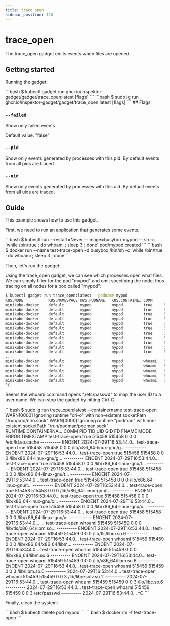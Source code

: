 ```yaml
---
title: trace_open
sidebar_position: 120
---
```



# trace_open

The trace_open gadget emits events when files are opened.

## Getting started

Running the gadget:

<Tabs groupId="env">
  <TabItem value="kubectl-gadget" label="kubectl gadget">
```bash
$ kubectl gadget run ghcr.io/inspektor-gadget/gadget/trace_open:latest [flags]
```
  </TabItem>

  <TabItem value="ig" label="ig">
```bash
$ sudo ig run ghcr.io/inspektor-gadget/gadget/trace_open:latest [flags]
```
  </TabItem>
</Tabs>
## Flags

### `--failed`

Show only failed events

Default value: "false"

### `--pid`

Show only events generated by processes with this pid. By default events from all pids are traced.

### `--uid`

Show only events generated by processes with this uid. By default events from all uids are traced.

## Guide

This example shows how to use this gadget.

First, we need to run an application that generates some events.

<Tabs groupId="env">
  <TabItem value="kubectl-gadget" label="kubectl gadget">
```bash
$ kubectl run --restart=Never --image=busybox mypod -- sh -c 'while /bin/true ; do whoami ; sleep 3 ; done'
pod/mypod created
```
  </TabItem>

  <TabItem value="ig" label="ig">
```bash
$ docker run --name test-trace-open -d busybox /bin/sh -c 'while /bin/true ; do whoami ; sleep 3 ; done'
```
  </TabItem>
</Tabs>

Then, let's run the gadget:

<Tabs groupId="env">
  <TabItem value="kubectl-gadget" label="kubectl gadget">
Using the trace_open gadget, we can see which processes open what files.
We can simply filter for the pod "mypod" and omit specifying the node,
thus tracing on all nodes for a pod called "mypod":

```bash
$ kubectl gadget run trace_open:latest --podname mypod
K8S.NODE           K8S.NAMESPACE K8S.PODNAME   K8S.CONTAINE… COMM        PID     TID      UID      GID  FD FNAME                    MODE    ERROR TIMESTAMP
minikube-docker    default       mypod         mypod         true     511559  511559        0        0   0 /etc/ld.so.cache         ------… ENOEN 2024-07-29T21:…
minikube-docker    default       mypod         mypod         true     511559  511559        0        0   0 /lib/x86_64-linux-gnu/g… ------… ENOEN 2024-07-29T21:…
minikube-docker    default       mypod         mypod         true     511559  511559        0        0   0 /lib/x86_64-linux-gnu/g… ------… ENOEN 2024-07-29T21:…
minikube-docker    default       mypod         mypod         true     511559  511559        0        0   0 /lib/x86_64-linux-gnu/t… ------… ENOEN 2024-07-29T21:…
minikube-docker    default       mypod         mypod         true     511559  511559        0        0   0 /lib/x86_64-linux-gnu/t… ------… ENOEN 2024-07-29T21:…
minikube-docker    default       mypod         mypod         true     511559  511559        0        0   0 /lib/x86_64-linux-gnu/t… ------… ENOEN 2024-07-29T21:…
minikube-docker    default       mypod         mypod         true     511559  511559        0        0   0 /lib/x86_64-linux-gnu/t… ------… ENOEN 2024-07-29T21:…
minikube-docker    default       mypod         mypod         true     511559  511559        0        0   0 /lib/x86_64-linux-gnu/x… ------… ENOEN 2024-07-29T21:…
minikube-docker    default       mypod         mypod         true     511559  511559        0        0   0 /lib/x86_64-linux-gnu/x… ------… ENOEN 2024-07-29T21:…
minikube-docker    default       mypod         mypod         true     511559  511559        0        0   0 /lib/x86_64-linux-gnu/x… ------… ENOEN 2024-07-29T21:…
minikube-docker    default       mypod         mypod         true     511559  511559        0        0   0 /lib/x86_64-linux-gnu/l… ------… ENOEN 2024-07-29T21:…
...
minikube-docker    default       mypod         mypod         whoami   511560  511560        0        0   0 /lib/x86_64/libm.so.6    ------… ENOEN 2024-07-29T21:…
minikube-docker    default       mypod         mypod         whoami   511560  511560        0        0   3 /lib/libm.so.6           ------…       2024-07-29T21:…
minikube-docker    default       mypod         mypod         whoami   511560  511560        0        0   3 /lib/libresolv.so.2      ------…       2024-07-29T21:…
minikube-docker    default       mypod         mypod         whoami   511560  511560        0        0   3 /lib/libc.so.6           ------…       2024-07-29T21:…
minikube-docker    default       mypod         mypod         whoami   511560  511560        0        0   3 /etc/passwd              ------…       2024-07-29T21:
^C
```

Seems the whoami command opens "/etc/passwd" to map the user ID to a user name.
We can stop the gadget by hitting Ctrl-C.

  </TabItem>

  <TabItem value="ig" label="ig">
```bash
$ sudo ig run trace_open:latest --containername test-trace-open
WARN[0000] Ignoring runtime "cri-o" with non-existent socketPath "/run/crio/crio.sock"
WARN[0000] Ignoring runtime "podman" with non-existent socketPath "/run/podman/podman.sock"
RUNTIME.CONTAINERNA… COMM                PID         TID         UID        GID  FD FNAME                    MODE       ERROR   TIMESTAMP
test-trace-open      true             515458      515458           0          0   0 /etc/ld.so.cache         ---------- ENOENT  2024-07-29T16:53:44.0…
test-trace-open      true             515458      515458           0          0   0 /lib/x86_64-linux-gnu/g… ---------- ENOENT  2024-07-29T16:53:44.0…
test-trace-open      true             515458      515458           0          0   0 /lib/x86_64-linux-gnu/g… ---------- ENOENT  2024-07-29T16:53:44.0…
test-trace-open      true             515458      515458           0          0   0 /lib/x86_64-linux-gnu/t… ---------- ENOENT  2024-07-29T16:53:44.0…
test-trace-open      true             515458      515458           0          0   0 /lib/x86_64-linux-gnu/t… ---------- ENOENT  2024-07-29T16:53:44.0…
test-trace-open      true             515458      515458           0          0   0 /lib/x86_64-linux-gnu/t… ---------- ENOENT  2024-07-29T16:53:44.0…
test-trace-open      true             515458      515458           0          0   0 /lib/x86_64-linux-gnu/t… ---------- ENOENT  2024-07-29T16:53:44.0…
test-trace-open      true             515458      515458           0          0   0 /lib/x86_64-linux-gnu/x… ---------- ENOENT  2024-07-29T16:53:44.0…
test-trace-open      true             515458      515458           0          0   0 /lib/x86_64-linux-gnu/x… ---------- ENOENT  2024-07-29T16:53:44.0…
test-trace-open      true             515458      515458           0          0   0 /lib/x86_64-linux-gnu/x… ---------- ENOENT  2024-07-29T16:53:44.0…
...
test-trace-open      whoami           515459      515459           0          0   0 /lib/tls/x86_64/libm.so… ---------- ENOENT  2024-07-29T16:53:44.0…
test-trace-open      whoami           515459      515459           0          0   0 /lib/tls/libm.so.6       ---------- ENOENT  2024-07-29T16:53:44.0…
test-trace-open      whoami           515459      515459           0          0   0 /lib/x86_64/x86_64/libm… ---------- ENOENT  2024-07-29T16:53:44.0…
test-trace-open      whoami           515459      515459           0          0   0 /lib/x86_64/libm.so.6    ---------- ENOENT  2024-07-29T16:53:44.0…
test-trace-open      whoami           515459      515459           0          0   0 /lib/x86_64/libm.so.6    ---------- ENOENT  2024-07-29T16:53:44.0…
test-trace-open      whoami           515459      515459           0          0   3 /lib/libm.so.6           ----------         2024-07-29T16:53:44.0…
test-trace-open      whoami           515459      515459           0          0   3 /lib/libresolv.so.2      ----------         2024-07-29T16:53:44.0…
test-trace-open      whoami           515459      515459           0          0   3 /lib/libc.so.6           ----------         2024-07-29T16:53:44.0…
test-trace-open      whoami           515459      515459           0          0   3 /etc/passwd              ----------         2024-07-29T16:53:44.0…
^C
```
  </TabItem>
</Tabs>

Finally, clean the system:

<Tabs groupId="env">
  <TabItem value="kubectl-gadget" label="kubectl gadget">
```bash
$ kubectl delete pod mypod
```
  </TabItem>

  <TabItem value="ig" label="ig">
```bash
$ docker rm -f test-trace-open
```
  </TabItem>
</Tabs>
